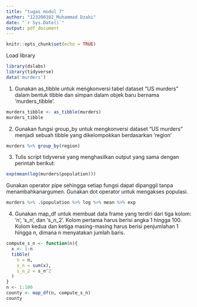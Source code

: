 ```yaml
---
title: "tugas modul 7"
author: "123200102_Muhammad Dzaki"
date: "`r Sys.Date()`"
output: pdf_document
---
```


```r
knitr::opts_chunk$set(echo = TRUE)
```

Load library

```r
library(dslabs)
library(tidyverse)
data('murders')
```

1. Gunakan as_tibble untuk mengkonversi tabel dataset “US murders” dalam bentuk tibble dan simpan dalam objek baru bernama ‘murders_tibble’.

```r
murders_tibble <- as_tibble(murders)
murders_tibble
```

2. Gunakan fungsi group_by untuk mengkonversi dataset “US murders” menjadi sebuah tibble yang dikelompokkan berdasarkan ‘region’

```r
murders %>% group_by(region)
```

3. Tulis script tidyverse yang menghasilkan output yang sama dengan perintah berikut:

```r
exp(mean(log(murders$population)))
```

Gunakan operator pipe sehingga setiap fungsi dapat dipanggil tanpa menambahkanargumen. Gunakan dot operator untuk mengakses populasi.

```r
murders %>% .$population %>% log %>% mean %>% exp
```

4. Gunakan map_df untuk membuat data frame yang terdiri dari tiga kolom: ‘n’, ‘s_n’, dan ‘s_n_2’. Kolom pertama harus berisi angka 1 hingga 100. Kolom kedua dan ketiga masing-masing harus berisi penjumlahan 1 hingga n, dimana n menyatakan jumlah baris.

```r
compute_s_n <- function(n){
  x <- 1:n
  tibble(
    n = n,
    s_n = sum(x),
    s_n_2 = s_n^2
  )
}
n <- 1:100
county <- map_df(n, compute_s_n)
county
```